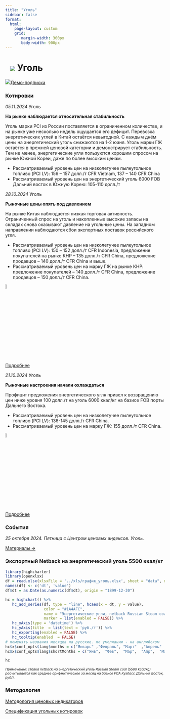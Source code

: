 ```yaml
---
title: "Уголь"
sidebar: false
format: 
  html:
    page-layout: custom
    grid:
       margin-width: 300px
       body-width: 900px
---
```


# ![](../images/icon-coal.svg) Уголь {.my-custom-class style="margin-left:3%;"}

![](../images/icon-subscription.svg)[Демо-подписка](../demo-subscription.qmd)

::: {.grid style="margin-left:0%"}
::: {.g-col-12 .g-col-sm-12 .g-col-xs-12 .g-col-xl-6 .g-col-md-6 .g-col-lg-6}
### Котировки

*05.11.2024* Уголь

**На рынке наблюдается относительная стабильность**

Уголь марки PCI из России поставляется в ограниченном количестве, и на рынке уже несколько недель ощущается его дефицит. Перевозка энергетических углей в Китай остаётся невыгодной. С каждым днём цены на энергетический уголь снижаются на 1-2 юаня. Уголь марки ГЖ остаётся в прежней ценовой категории и демонстрирует стабильность. Тем не менее, энергетические угли пользуются хорошим спросом на рынке Южной Кореи, даже по более высоким ценам.

- Рассматриваемый уровень цен на низколетучее пылеугольное топливо (PCI LV): 156 – 157 долл./т CFR Vietnam, 137 – 140 CFR China
- Рассматриваемый уровень цен на энергетический уголь 6000 FOB Дальний восток в Южную Корею: 105-110 долл./т

*28.10.2024* Уголь

**Рыночные цены опять под давлением**

На рынке Китая наблюдается низкая торговая активность. Ограниченный спрос на уголь и накопленные высокие запасы на складах снова оказывают давление на  угольные цены. На западном направлении наблюдаются сбои экспортных поставок российского угля.

 - Рассматриваемый уровень цен на низколетучее пылеугольное топливо (PCI LV): 150 – 152 долл./т CFR Indonesia, предложение покупателей на рынке КНР – 135 долл./т СFR China, предложение продавцов – 140 долл./т СFR China и выше.
 - Рассматриваемый уровень цен на марку ГЖ на рынке КНР: предложение покупателей – 140 долл./т СFR China, предложение продавцов – 150 долл./т СFR China.

![](../images/icon-locker.svg){width="6%"}

[Подробнее](../demo-subscription.qmd)

*21.10.2024* Уголь

**Рыночные настроения начали охлаждаться**

Профицит предложения энергетического угля привел к возвращению цен ниже уровня 100 долл./т на уголь 6000 ккал/кг на базисе FOB порты Дальнего Востока.

- Рассматриваемый уровень цен на низколетучее пылеугольное топливо (PCI LV): 136-145 долл./т СFR China.
- Рассматриваемый уровень цен на марку ГЖ: 155 долл./т СFR China.

![](../images/icon-locker.svg){width="6%"}

[Подробнее](../demo-subscription.qmd)

### События

*25 октября 2024. Пятница с Центром ценовых индексов. Уголь.*

[Материалы →](../events/2024-10-25-coal.qmd)
:::

::: {.g-col-12 .g-col-sm-12 .g-col-xs-12 .g-col-xl-6 .g-col-md-6 .g-col-lg-6}
### Экспортный Netback на энергетический уголь 5500 ккал/кг

```r

library(highcharter)
library(openxlsx)
df = read.xlsx(xlsxFile = '../xls/график_уголь.xlsx', sheet = "data", detectDates = TRUE)
names(df) <- c('dt', 'value')
df$dt = as.Date(as.numeric(df$dt), origin = "1899-12-30")

hc = highchart() %>% 
   hc_add_series(df, type = "line", hcaes(x = dt, y = value), 
                 color = "#1A4AFC", 
                 name = "Энергетические угли, netback Russian Steam coal (5500 kcal/kg), FCA Кузбасс из Дальнего Востока",
                 marker = list(enabled = FALSE)) %>% 
   hc_xAxis(type = 'datetime') %>% 
   hc_yAxis(title  = list(text = 'руб./т')) %>% 
   hc_exporting(enabled = FALSE) %>% 
   hc_tooltip(enabled  = FALSE)
# поменять названия месяцев на русские. по умолчанию - на английском
hc$x$conf_opts$lang$months = c("Январь"	,"Февраль",	"Март"	,"Апрель"	,"Май",	"Июнь", "Июль",	"Август",	"Сентябрь",	"Октябрь",	"Ноябрь",	"Декабрь")
hc$x$conf_opts$lang$shortMonths = c("Янв", 	"Фев",	"Мар",	"Апр",	"Май",	"Июн",	"Июл",	"Авг",	"Сен",	"Окт",	"Ноя",	"Дек")

hc


```

[*Примечание: ставка netback на энергетический уголь Russian Steam coal (5500 kcal/kg) расчитывается как среднее арифмитическое за месяц на базисе FCA Кузбасс Дальний Восток, руб/т.*]{style="font-size:0.75em"}
:::

::: {.g-col-12 .g-col-sm-12 .g-col-xs-12 .g-col-xl-6 .g-col-md-6 .g-col-lg-6}
### Методология

[Методология ценовых индикаторов](../methodology/methodology-benchmark-pbc.qmd)

[Спецификация угольных котировок](../methodology/specs-coal.qmd)
:::
:::
